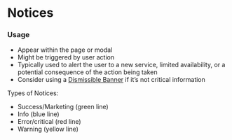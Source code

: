 
<Meta title="Components/Notifications/Notices" component={Notice} />

# Notices

### Usage

- Appear within the page or modal
- Might be triggered by user action
- Typically used to alert the user to a new service, limited availability, or a potential consequence of the action being taken
- Consider using a [Dismissible Banner](/docs/components-notifications-dismissible-banners--beta-banner) if it&rsquo;s not critical information

Types of Notices:

- Success/Marketing (green line)
- Info (blue line)
- Error/critical (red line)
- Warning (yellow line)

<Canvas>
  <Story name="Success">
    <Notice variant="success" text="This is a success notice" />
  </Story>
</Canvas>

<Canvas>
  <Story name="Info">
    <Notice variant="info" text="This is a informational notice" />
  </Story>
</Canvas>

<Canvas>
  <Story name="Error">
    <Notice variant="error" text="This is an error notice" />
  </Story>
</Canvas>

<Canvas>
  <Story name="Warning">
    <Notice variant="warning" text="This is a warning notice" />
  </Story>
</Canvas>

<Canvas>
  <Story name="Important Success">
    <Notice variant="success" important text="This is an important success notice" />
  </Story>
</Canvas>

<Canvas>
  <Story name="Important Info">
    <Notice variant="info" important text="This is an important informational notice" />
  </Story>
</Canvas>

<Canvas>
  <Story name="Important Error">
    <Notice variant="error" important text="This is an important error notice" />
  </Story>
</Canvas>

<Canvas>
  <Story name="Important Warning">
    <Notice variant="warning" important text="This is an important warning notice" />
  </Story>
</Canvas>
